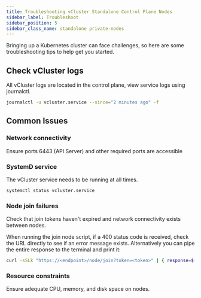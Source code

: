 ```yaml
---
title: Troubleshooting vCluster Standalone Control Plane Nodes
sidebar_label: Troubleshoot 
sidebar_position: 5
sidebar_class_name: standalone private-nodes
---
```



<TenancySupport standalone="true" />

Bringing up a Kubernetes cluster can face challenges, so here are some troubleshooting tips to help get you started. 

## Check vCluster logs

All vCluster logs are located in the control plane, view service logs using journalctl.

```bash title="View vCluster service logs"
journalctl -u vcluster.service --since="2 minutes ago" -f
```

## Common Issues

### Network connectivity

Ensure ports 6443 (API Server) and other required ports are accessible

### SystemD service

The vCluster service needs to be running at all times.

```bash title="Verify the vCluster service is running
systemctl status vcluster.service
```

### Node join failures

Check that join tokens haven't expired and network connectivity exists between nodes.

When running the join node script, if a 400 status code is received, check the URL directly to see if an error message exists. Alternatively you can pipe the entire response to the terminal and print it:

```bash Print node join response
curl -sSLk "https://<endpoint>/node/join?token=<token>" | { response=$(cat); echo "$response" | sh - 2>/dev/null || echo "Error: $response"; }
```

### Resource constraints

Ensure adequate CPU, memory, and disk space on nodes.
